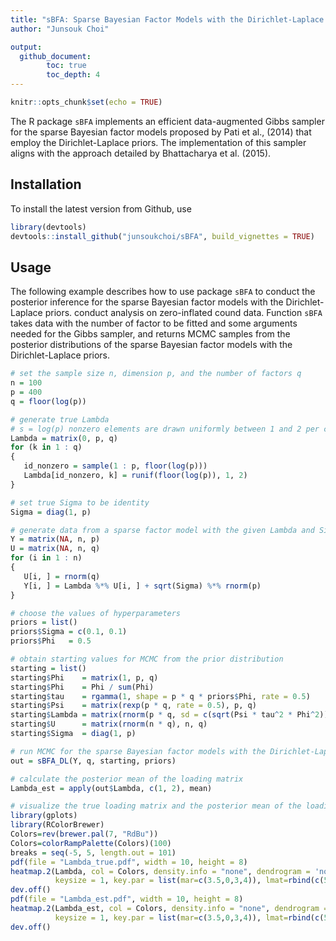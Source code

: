 ```yaml
---
title: "sBFA: Sparse Bayesian Factor Models with the Dirichlet-Laplace Priors"
author: "Junsouk Choi"

output: 
  github_document:
        toc: true
        toc_depth: 4
---
```


```r
knitr::opts_chunk$set(echo = TRUE)
```

The R package `sBFA` implements an efficient data-augmented Gibbs sampler for the sparse Bayesian factor models proposed by Pati et al., (2014) that employ the Dirichlet-Laplace priors.
The implementation of this sampler aligns with the approach detailed by Bhattacharya et al. (2015).

## Installation

To install the latest version from Github, use

```r
library(devtools)
devtools::install_github("junsoukchoi/sBFA", build_vignettes = TRUE)
```

## Usage

The following example describes how to use package `sBFA` to conduct the posterior inference for the sparse Bayesian factor models with the Dirichlet-Laplace priors. 
conduct analysis on zero-inflated cound data. 
Function `sBFA` takes data with the number of factor to be fitted and some arguments needed for the Gibbs sampler, and returns MCMC samples from the posterior distributions of the sparse Bayesian factor models with the Dirichlet-Laplace priors. 


```r
# set the sample size n, dimension p, and the number of factors q
n = 100
p = 400
q = floor(log(p))

# generate true Lambda
# s = log(p) nonzero elements are drawn uniformly between 1 and 2 per columns
Lambda = matrix(0, p, q)
for (k in 1 : q)
{
   id_nonzero = sample(1 : p, floor(log(p)))
   Lambda[id_nonzero, k] = runif(floor(log(p)), 1, 2)
}

# set true Sigma to be identity
Sigma = diag(1, p)

# generate data from a sparse factor model with the given Lambda and Sigma
Y = matrix(NA, n, p)
U = matrix(NA, n, q)
for (i in 1 : n)
{
   U[i, ] = rnorm(q)
   Y[i, ] = Lambda %*% U[i, ] + sqrt(Sigma) %*% rnorm(p)
}

# choose the values of hyperparameters 
priors = list()
priors$Sigma = c(0.1, 0.1)
priors$Phi   = 0.5

# obtain starting values for MCMC from the prior distribution
starting = list()
starting$Phi    = matrix(1, p, q)
starting$Phi    = Phi / sum(Phi)
starting$tau    = rgamma(1, shape = p * q * priors$Phi, rate = 0.5)
starting$Psi    = matrix(rexp(p * q, rate = 0.5), p, q)
starting$Lambda = matrix(rnorm(p * q, sd = c(sqrt(Psi * tau^2 * Phi^2))), p, q)
starting$U      = matrix(rnorm(n * q), n, q)
starting$Sigma  = diag(1, p)

# run MCMC for the sparse Bayesian factor models with the Dirichlet-Laplace priors
out = sBFA_DL(Y, q, starting, priors)

# calculate the posterior mean of the loading matrix
Lambda_est = apply(out$Lambda, c(1, 2), mean)

# visualize the true loading matrix and the posterior mean of the loading matrix
library(gplots)
library(RColorBrewer)
Colors=rev(brewer.pal(7, "RdBu"))
Colors=colorRampPalette(Colors)(100)
breaks = seq(-5, 5, length.out = 101)
pdf(file = "Lambda_true.pdf", width = 10, height = 8)
heatmap.2(Lambda, col = Colors, density.info = "none", dendrogram = 'none', Colv = FALSE, Rowv =FALSE, trace = "none", breaks = breaks, 
          keysize = 1, key.par = list(mar=c(3.5,0,3,4)), lmat=rbind(c(5,4,2),c(6,1,3)), lhei=c(1,5), lwid=c(1,10,1))
dev.off()
pdf(file = "Lambda_est.pdf", width = 10, height = 8)
heatmap.2(Lambda_est, col = Colors, density.info = "none", dendrogram = 'none', Colv = FALSE, Rowv =FALSE, trace = "none", breaks = breaks, 
          keysize = 1, key.par = list(mar=c(3.5,0,3,4)), lmat=rbind(c(5,4,2),c(6,1,3)), lhei=c(1,5), lwid=c(1,10,1))
dev.off()
```
